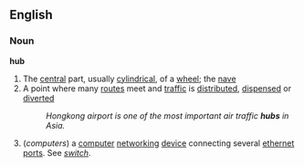 ==English==
===Noun===
'''hub'''
#The [[central]] part, usually [[cylindrical]], of a [[wheel]]; the [[nave]]
#A point where many [[route]]s meet and [[traffic]] is [[distribute]]d, [[dispense]]d or [[divert]]ed
#:''Hongkong airport is one of the most important air traffic '''hubs''' in Asia.''
#(''computers'') a [[computer]] [[network]]ing [[device]] connecting several [[ethernet]] [[port]]s. See ''[[switch]]''.
